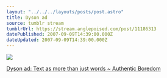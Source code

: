 ```yaml
---
layout: "../../../layouts/posts/post.astro"
title: Dyson ad
source: tumblr stream
tumblrUrl: https://stream.anglepoised.com/post/11186313
datePublished: 2007-09-09T14:39:00.000Z
dateUpdated: 2007-09-09T14:39:00.000Z
---
```


![](/images/notes/11186313.jpg)

[Dyson ad: Text as more than just words ~ Authentic Boredom](http://www.cameronmoll.com/archives/001296.html)

